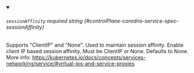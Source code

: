 
<details className="config-field" data-expandable="false" open>
<summary>

###### `sessionAffinity` <span className="config-field-required" data-required="false">required</span> <span className="config-field-type">string</span> <span className="config-field-default"></span> <span className="config-field-enum"></span> {#controlPlane-coredns-service-spec-sessionAffinity}

Supports "ClientIP" and "None". Used to maintain session affinity.
Enable client IP based session affinity.
Must be ClientIP or None.
Defaults to None.
More info: https://kubernetes.io/docs/concepts/services-networking/service/#virtual-ips-and-service-proxies

</summary>



</details>
